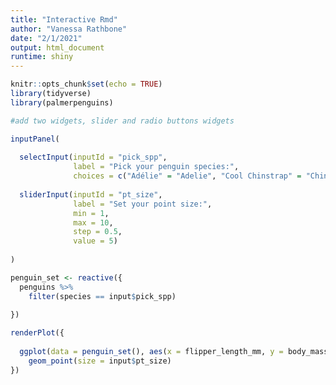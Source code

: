 ```yaml
---
title: "Interactive Rmd"
author: "Vanessa Rathbone"
date: "2/1/2021"
output: html_document
runtime: shiny
---
```


```r
knitr::opts_chunk$set(echo = TRUE)
library(tidyverse)
library(palmerpenguins)
```


```r

#add two widgets, slider and radio buttons widgets

inputPanel(
  
  selectInput(inputId = "pick_spp",
              label = "Pick your penguin species:",
              choices = c("Adélie" = "Adelie", "Cool Chinstrap" = "Chinstrap", "Gentoo"), selected = "Gentoo"), 
              
  sliderInput(inputId = "pt_size",
              label = "Set your point size:",
              min = 1,
              max = 10,
              step = 0.5,
              value = 5)
  
)

penguin_set <- reactive({
  penguins %>% 
    filter(species == input$pick_spp)
  
})

renderPlot({
  
  ggplot(data = penguin_set(), aes(x = flipper_length_mm, y = body_mass_g)) +
    geom_point(size = input$pt_size)
})

```

